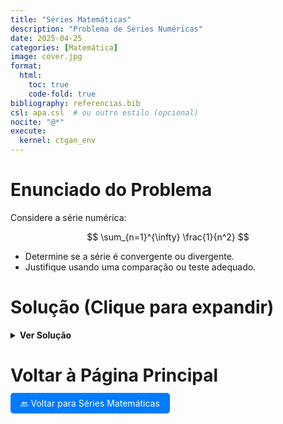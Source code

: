 ```yaml
---
title: "Séries Matemáticas"
description: "Problema de Séries Numéricas"
date: 2025-04-25
categories: [Matemática]
image: cover.jpg
format:
  html:
    toc: true
    code-fold: true
bibliography: referencias.bib
csl: apa.csl  # ou outro estilo (opcional)
nocite: "@*"
execute:
  kernel: ctgan_env
---
```


# Enunciado do Problema

Considere a série numérica:

$$
\sum_{n=1}^{\infty} \frac{1}{n^2}
$$

- Determine se a série é convergente ou divergente.
- Justifique usando uma comparação ou teste adequado.



# Solução (Clique para expandir)

<details>
<summary><strong>Ver Solução</strong></summary>

<br>

A série apresentada é:

$$
\sum_{n=1}^{\infty} \frac{1}{n^2}
$$

Esta é uma série **p** com $p = 2 > 1$.  
Logo, **a série converge** pelo critério das séries p.

Além disso, sabemos que:

$$
\sum_{n=1}^{\infty} \frac{1}{n^2} = \frac{\pi^2}{6}
$$


**Resumo**: A série é convergente.

</details>



# Voltar à Página Principal

<p><a href="../index.qmd" style="padding: 8px 16px; background-color: #007bff; color: white; border-radius: 5px; text-decoration: none;">🔙 Voltar para Séries Matemáticas</a></p>

